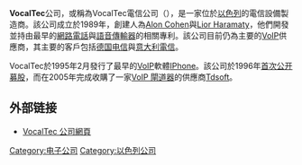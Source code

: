 {{Unreferenced|time=2021-09-29T12:48:02+00:00}}
'''VocalTec'''公司，或稱為VocalTec電信公司（{{NASDAQ|VOCL}}），是一家位於[[以色列|以色列]]的電信設備製造商。該公司成立於1989年，創建人為[[Alon_Cohen|Alon Cohen]]與[[Lior_Haramaty|Lior Haramaty]]，他們開發並持由最早的[[網路電話|網路電話]]與[[語音傳輸器|語音傳輸器]]的相關專利。該公司目前仍為主要的[[VoIP|VoIP]]供應商，其主要的客戶包括[[德国电信|德国电信]]與[[意大利電信|意大利電信]]。

VocalTec於1995年2月發行了最早的[[VoIP|VoIP]]軟體[[VocalTec_Internet_Phone|IPhone]]。該公司於1996年[[首次公开募股|首次公开募股]]，而在2005年完成收購了一家[[media_gateway|VoIP 閘道器]]的供應商[[Tdsoft|Tdsoft]]。

== 外部链接 ==
* [https://web.archive.org/web/20080529063720/http://www.vocaltec.com/ VocalTec 公司網頁]

{{Company-stub}}

[[Category:电子公司|Category:电子公司]]
[[Category:以色列公司|Category:以色列公司]]